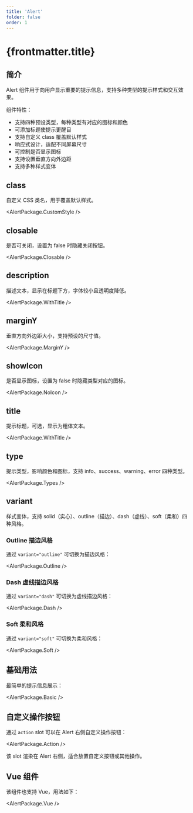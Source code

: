 ```yaml
---
title: 'Alert'
folder: false
order: 1
---
```



# {frontmatter.title}

## 简介

Alert 组件用于向用户显示重要的提示信息，支持多种类型的提示样式和交互效果。

组件特性：

- 支持四种预设类型，每种类型有对应的图标和颜色
- 可添加标题使提示更醒目
- 支持自定义 class 覆盖默认样式
- 响应式设计，适配不同屏幕尺寸
- 可控制是否显示图标
- 支持设置垂直方向外边距
- 支持多种样式变体

## class

自定义 CSS 类名，用于覆盖默认样式。

<AlertPackage.CustomStyle />

## closable

是否可关闭，设置为 false 时隐藏关闭按钮。

<AlertPackage.Closable />

## description

描述文本，显示在标题下方，字体较小且透明度降低。

<AlertPackage.WithTitle />

## marginY

垂直方向外边距大小，支持预设的尺寸值。

<AlertPackage.MarginY />

## showIcon

是否显示图标，设置为 false 时隐藏类型对应的图标。

<AlertPackage.NoIcon />

## title

提示标题，可选，显示为粗体文本。

<AlertPackage.WithTitle />

## type

提示类型，影响颜色和图标，支持 info、success、warning、error 四种类型。

<AlertPackage.Types />

## variant

样式变体，支持 solid（实心）、outline（描边）、dash（虚线）、soft（柔和）四种风格。

### Outline 描边风格

通过 `variant="outline"` 可切换为描边风格：

<AlertPackage.Outline />

### Dash 虚线描边风格

通过 `variant="dash"` 可切换为虚线描边风格：

<AlertPackage.Dash />

### Soft 柔和风格

通过 `variant="soft"` 可切换为柔和风格：

<AlertPackage.Soft />

## 基础用法

最简单的提示信息展示：

<AlertPackage.Basic />

## 自定义操作按钮

通过 `action` slot 可以在 Alert 右侧自定义操作按钮：

<AlertPackage.Action />

该 slot 渲染在 Alert 右侧，适合放置自定义按钮或其他操作。

## Vue 组件

该组件也支持 Vue，用法如下：

<AlertPackage.Vue />
